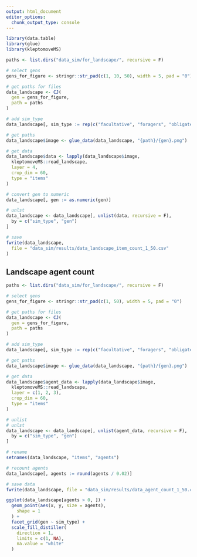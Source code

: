 ```yaml
---
output: html_document
editor_options: 
  chunk_output_type: console
---
```

```r
library(data.table)
library(glue)
library(kleptomoveMS)
```

```r
paths <- list.dirs("data_sim/for_landscape/", recursive = F)

# select gens
gens_for_figure <- stringr::str_pad(c(1, 10, 50), width = 5, pad = "0")

# get paths for files
data_landscape <- CJ(
  gen = gens_for_figure,
  path = paths
)

# add sim_type
data_landscape[, sim_type := rep(c("facultative", "foragers", "obligate"), 3)]

# get paths
data_landscape$image <- glue_data(data_landscape, "{path}/{gen}.png")

# get data
data_landscape$data <- lapply(data_landscape$image,
  kleptomoveMS::read_landscape,
  layer = 4,
  crop_dim = 60,
  type = "items"
)

# convert gen to numeric
data_landscape[, gen := as.numeric(gen)]

# unlst
data_landscape <- data_landscape[, unlist(data, recursive = F),
  by = c("sim_type", "gen")
]

# save
fwrite(data_landscape,
  file = "data_sim/results/data_landscape_item_count_1_50.csv"
)
```

## Landscape agent count

```r
paths <- list.dirs("data_sim/for_landscape/", recursive = F)

# select gens
gens_for_figure <- stringr::str_pad(c(1, 50), width = 5, pad = "0")

# get paths for files
data_landscape <- CJ(
  gen = gens_for_figure,
  path = paths
)

# add sim_type
data_landscape[, sim_type := rep(c("facultative", "foragers", "obligate"), 2)]

# get paths
data_landscape$image <- glue_data(data_landscape, "{path}/{gen}.png")

# get data
data_landscape$agent_data <- lapply(data_landscape$image,
  kleptomoveMS::read_landscape,
  layer = c(1, 2, 3),
  crop_dim = 60,
  type = "items"
)

# unlist
# unlst
data_landscape <- data_landscape[, unlist(agent_data, recursive = F),
  by = c("sim_type", "gen")
]

# rename
setnames(data_landscape, "items", "agents")

# recount agents
data_landscape[, agents := round(agents / 0.02)]

# save data
fwrite(data_landscape, file = "data_sim/results/data_agent_count_1_50.csv")
```

```r
ggplot(data_landscape[agents > 0, ]) +
  geom_point(aes(x, y, size = agents),
    shape = 1
  ) +
  facet_grid(gen ~ sim_type) +
  scale_fill_distiller(
    direction = 1,
    limits = c(1, NA),
    na.value = "white"
  )
```

